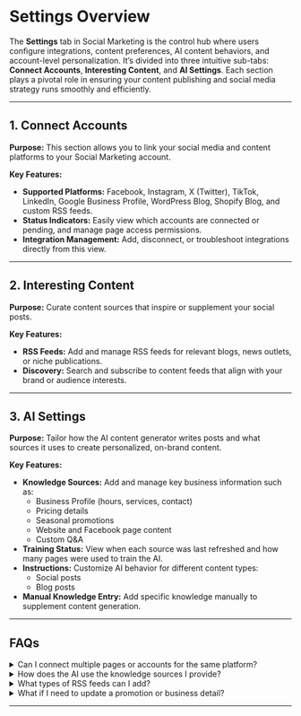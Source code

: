 # Settings Overview

The **Settings** tab in Social Marketing is the control hub where users configure integrations, content preferences, AI content behaviors, and account-level personalization. It’s divided into three intuitive sub-tabs: **Connect Accounts**, **Interesting Content**, and **AI Settings**. Each section plays a pivotal role in ensuring your content publishing and social media strategy runs smoothly and efficiently.

---

## 1. Connect Accounts

**Purpose:** This section allows you to link your social media and content platforms to your Social Marketing account.

**Key Features:**
- **Supported Platforms:** Facebook, Instagram, X (Twitter), TikTok, LinkedIn, Google Business Profile, WordPress Blog, Shopify Blog, and custom RSS feeds.
- **Status Indicators:** Easily view which accounts are connected or pending, and manage page access permissions.
- **Integration Management:** Add, disconnect, or troubleshoot integrations directly from this view.

---

## 2. Interesting Content

**Purpose:** Curate content sources that inspire or supplement your social posts.

**Key Features:**
- **RSS Feeds:** Add and manage RSS feeds for relevant blogs, news outlets, or niche publications.
- **Discovery:** Search and subscribe to content feeds that align with your brand or audience interests.

---

## 3. AI Settings

**Purpose:** Tailor how the AI content generator writes posts and what sources it uses to create personalized, on-brand content.

**Key Features:**
- **Knowledge Sources:** Add and manage key business information such as:
  - Business Profile (hours, services, contact)
  - Pricing details
  - Seasonal promotions
  - Website and Facebook page content
  - Custom Q&A
- **Training Status:** View when each source was last refreshed and how many pages were used to train the AI.
- **Instructions:** Customize AI behavior for different content types:
  - Social posts
  - Blog posts
- **Manual Knowledge Entry:** Add specific knowledge manually to supplement content generation.

---

## FAQs

<details>
<summary>Can I connect multiple pages or accounts for the same platform?</summary>

Yes, you can connect multiple business pages for platforms like Facebook or LinkedIn. Each page or account will appear separately for management.
</details>

<details>
<summary>How does the AI use the knowledge sources I provide?</summary>

The AI references these sources when generating content, ensuring posts are aligned with your business's services, promotions, and tone.
</details>

<details>
<summary>What types of RSS feeds can I add?</summary>

Any publicly available RSS feed can be added—from news outlets and blogs to niche industry content. This helps diversify and enrich your post queue.
</details>

<details>
<summary>What if I need to update a promotion or business detail?</summary>

Simply edit or remove the relevant knowledge source in the AI Settings tab. The AI will refresh its training accordingly, usually showing the update timestamp.
</details>

---
